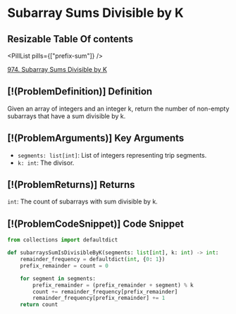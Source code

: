 # Subarray Sums Divisible by K

## Resizable Table Of contents

<DifficultyBadge difficulty="medium" />

<PillList pills={["prefix-sum"]} />

[974. Subarray Sums Divisible by K](https://leetcode.com/problems/subarray-sums-divisible-by-k)

## [!(ProblemDefinition)] Definition

Given an array of integers and an integer k, return the number of non-empty subarrays that have a sum divisible by k.

## [!(ProblemArguments)] Key Arguments

- `segments: list[int]`: List of integers representing trip segments.
- `k: int`: The divisor.

## [!(ProblemReturns)] Returns

`int`: The count of subarrays with sum divisible by k.

## [!(ProblemCodeSnippet)] Code Snippet

```python meta="source=problems/974-subarray-sums-divisible-by-k/solution.py"
from collections import defaultdict

def subarraysSumIsDivisibleByK(segments: list[int], k: int) -> int:
    remainder_frequency = defaultdict(int, {0: 1})
    prefix_remainder = count = 0

    for segment in segments:
        prefix_remainder = (prefix_remainder + segment) % k
        count += remainder_frequency[prefix_remainder]
        remainder_frequency[prefix_remainder] += 1
    return count
```

